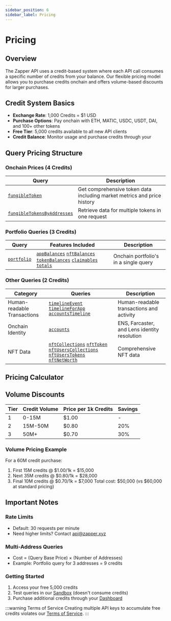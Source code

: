 ```yaml
---
sidebar_position: 6
sidebar_label: Pricing
---
```




# Pricing

## Overview
The Zapper API uses a credit-based system where each API call consumes a specific number of credits from your balance. Our flexible pricing model allows you to purchase credits onchain and offers volume-based discounts for larger purchases.

## Credit System Basics
- **Exchange Rate**: 1,000 Credits = $1 USD
- **Purchase Options**: Pay onchain with ETH, MATIC, USDC, USDT, DAI, and 100+ other tokens
- **Free Tier**: 5,000 credits available to all new API clients
- **Credit Balance**: Monitor usage and purchase credits through your <SignInDashboard />

## Query Pricing Structure

### Onchain Prices (4 Credits)
| Query | Description |
|-------|-------------|
| [`fungibleToken`](/docs/api/endpoints/onchain-prices#fungibletoken) | Get comprehensive token data including market metrics and price history |
| [`fungibleTokensByAddresses`](/docs/api/endpoints/onchain-prices#fungibletokensbyaddresses) | Retrieve data for multiple tokens in one request |

### Portfolio Queries (3 Credits)
| Query | Features Included | Description |
|-------|------------------|-------------|
| [`portfolio`](/docs/api/endpoints/portfolio) | [`appBalances`](/docs/api/endpoints/portfolio#2-app-balances-appbalances) [`nftBalances`](/docs/api/endpoints/portfolio#3-nft-balances-nftbalances) [`tokenBalances`](/docs/api/endpoints/portfolio#1-token-balances-tokenbalances) [`claimables`](/docs/api/endpoints/portfolio#5-claimables) [`totals`](/docs/api/endpoints/portfolio#4-portfolio-totals-totals) | Onchain portfolio's in a single query |

### Other Queries (2 Credits)
| Category | Queries | Description |
|----------|---------|-------------|
| Human-readable Transactions | [`timelineEvent`](/docs/api/endpoints/human-readable-transactions/timeline-event) [`timelineForApp`](/docs/api/endpoints/human-readable-transactions/app-timelines) [`accountsTimeline`](/docs/api/endpoints/human-readable-transactions/account-timelines) | Human-readable transactions and activity |
| Onchain Identity | [`accounts`](/docs/api/endpoints/onchain-identity#accounts) | ENS, Farcaster, and Lens identity resolution |
| NFT Data | [`nftCollections`](/docs/api/endpoints/nft-queries/nft-collections) [`nftToken`](/docs/api/endpoints/nft-queries/nft-token) [`nftUsersCollections`](/docs/api/endpoints/nft-queries/nft-collection-holdings) [`nftUsersTokens`](/docs/api/endpoints/nft-queries/nft-token-holdings) [`nftNetWorth`](/docs/api/endpoints/nft-queries/nft-net-worth)  | Comprehensive NFT data |

## Pricing Calculator

<PricingCalculator />

## Volume Discounts

| Tier | Credit Volume | Price per 1k Credits | Savings |
|------|---------------|---------------------|---------|
| 1 | 0-15M | $1.00 | - |
| 2 | 15M-50M | $0.80 | 20% |
| 3 | 50M+ | $0.70 | 30% |


### Volume Pricing Example
For a 60M credit purchase:
1. First 15M credits @ $1.00/1k = $15,000
2. Next 35M credits @ $0.80/1k = $28,000
3. Final 10M credits @ $0.70/1k = $7,000
Total cost: $50,000 (vs $60,000 at standard pricing)

## Important Notes

### Rate Limits
- Default: 30 requests per minute
- Need higher limits? Contact api@zapper.xyz

### Multi-Address Queries
- Cost = (Query Base Price) × (Number of Addresses)
- Example: Portfolio query for 3 addresses = 9 credits

### Getting Started
1. Access your free 5,000 credits
2. Test queries in our [Sandbox](/docs/api/sandbox) (doesn't consume credits)
3. Purchase additional credits through your [Dashboard](/dashboard)



:::warning Terms of Service
Creating multiple API keys to accumulate free credits violates our [Terms of Service](https://zapper.xyz/docs/api-terms-of-use.pdf).
:::
